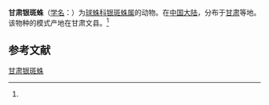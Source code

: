 {{Speciesbox
| name = 甘肃银斑蛛
| status = 
| status_system = 
| image = 
| genus = Argyrodes
| species = gansuensis
| authority = (Zhu, 1998)<ref name='id12982'>{{cite web| url =http://www.bioinfo.cn/db05/BjdwSpecies.php?action=view&id=12982| title =甘肃银斑蛛| work =《中国动物物种编目数据库》| publisher =中国科学院微生物研究所| author =中国科学院动物研究所| accessdate =2009-04-28| deadurl =yes| archiveurl =https://web.archive.org/web/20160305071631/http://www.bioinfo.cn/db05/BjdwSpecies.php?action=view&id=12982| archivedate =2016-03-05}}</ref>
}}

'''甘肃银斑蛛'''（[[学名|学名]]：{{lang|la|''Argyrodes gansuensis''}}）为[[球蛛科|球蛛科]][[银斑蛛属|银斑蛛属]]的动物。在[[中国大陆|中国大陆]]，分布于[[甘肃|甘肃]]等地。该物种的模式产地在甘肃文县。<ref name='id12982'/>

== 参考文献 ==
{{reflist}}

{{Wikispecies|Argyrodes gansuensis}}

[[Category:银斑蛛属|甘肃银斑蛛]]


{{蜘蛛小作品}}